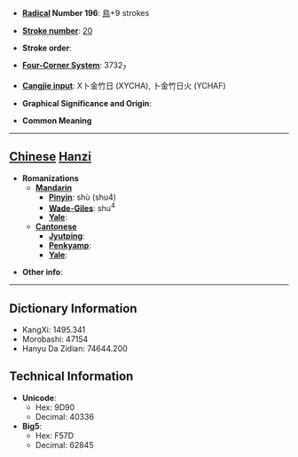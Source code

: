 * '''[[Wiktionary:Chinese radical index| Radical]] Number 196''': [[Wiktionary:Chinese radical index 鳥|鳥]]+9 strokes

* '''[[Wiktionary:Chinese total strokes index|Stroke number]]''': [[Wiktionary:Chinese total strokes index 20|20]]

* '''Stroke order''': 

* '''[[Wiktionary:Chinese four corner index|Four-Corner System]]''': 3732<sub>7</sub>

* '''[[Wiktionary:Chinese Cangjie index|Cangjie input]]''': X卜金竹日 (XYCHA), 卜金竹日火 (YCHAF)

* '''Graphical Significance and Origin''': 

* '''Common Meaning'''

----

== [[Chinese]] [[Hanzi]] ==

* '''Romanizations'''
** '''[[Mandarin]]'''
*** '''[[Pinyin]]''': shù (shu4)
*** '''[[Wade-Giles]]''': shu<sup>4</sup>
*** '''[[Yale]]''': 
** '''[[Cantonese]]'''
*** '''[[Jyutping]]''':
*** '''[[Penkyamp]]''': 
*** '''[[Yale]]''': 

* '''Other info''': 

----

== Dictionary Information ==

* KangXi: 1495.341
* Morobashi: 47154
* Hanyu Da Zidian: 74644.200

== Technical Information ==

* '''Unicode''':
** Hex: 9D90
** Decimal: 40336
* '''Big5''':
** Hex: F57D
** Decimal: 62845